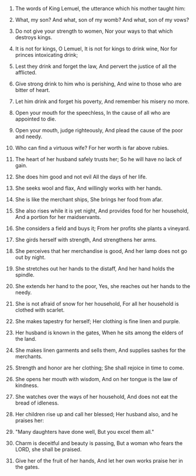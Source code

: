 
1. The words of King Lemuel, the utterance which his mother taught him:

2. What, my son? And what, son of my womb? And what, son of my vows?

3. Do not give your strength to women, Nor your ways to that which destroys kings.

4. It is not for kings, O Lemuel, It is not for kings to drink wine, Nor for princes intoxicating drink;

5. Lest they drink and forget the law, And pervert the justice of all the afflicted.

6. Give strong drink to him who is perishing, And wine to those who are bitter of heart.

7. Let him drink and forget his poverty, And remember his misery no more.

8. Open your mouth for the speechless, In the cause of all who are appointed to die.

9. Open your mouth, judge righteously, And plead the cause of the poor and needy.

10. Who can find a virtuous wife? For her worth is far above rubies.

11. The heart of her husband safely trusts her; So he will have no lack of gain.

12. She does him good and not evil All the days of her life.

13. She seeks wool and flax, And willingly works with her hands.

14. She is like the merchant ships, She brings her food from afar.

15. She also rises while it is yet night, And provides food for her household, And a portion for her maidservants.

16. She considers a field and buys it; From her profits she plants a vineyard.

17. She girds herself with strength, And strengthens her arms.

18. She perceives that her merchandise is good, And her lamp does not go out by night.

19. She stretches out her hands to the distaff, And her hand holds the spindle.

20. She extends her hand to the poor, Yes, she reaches out her hands to the needy.

21. She is not afraid of snow for her household, For all her household is clothed with scarlet.

22. She makes tapestry for herself; Her clothing is fine linen and purple.

23. Her husband is known in the gates, When he sits among the elders of the land.

24. She makes linen garments and sells them, And supplies sashes for the merchants.

25. Strength and honor are her clothing; She shall rejoice in time to come.

26. She opens her mouth with wisdom, And on her tongue is the law of kindness.

27. She watches over the ways of her household, And does not eat the bread of idleness.

28. Her children rise up and call her blessed; Her husband also, and he praises her:

29. "Many daughters have done well, But you excel them all."

30. Charm is deceitful and beauty is passing, But a woman who fears the LORD, she shall be praised.

31. Give her of the fruit of her hands, And let her own works praise her in the gates.


